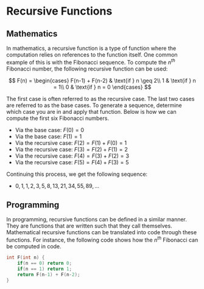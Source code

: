 # Recursive Functions
## Mathematics
In mathematics, a recursive function is a type of function where the computation relies on references to the function itself. One common example of this is with the Fibonacci sequence. To compute the $n^{th}$  Fibonacci number, the following recursive function can be used:

$$
F(n) = \begin{cases}
    F(n-1) + F(n-2) & \text{if } n \geq 2\\
    1 & \text{if } n = 1\\
    0 & \text{if } n = 0
\end{cases}
$$

The first case is often referred to as the recursive case. The last two cases are referred to as the base cases. To generate a sequence, determine which case you are in and apply that function. Below is how we can compute the first six Fibonacci numbers.

- Via the base case: $F(0) = 0$
- Via the base case: $F(1) = 1$
- Via the recursive case: $F(2) = F(1) + F(0) = 1$
- Via the recursive case: $F(3) = F(2) + F(1) = 2$
- Via the recursive case: $F(4) = F(3) + F(2) = 3$
- Via the recursive case: $F(5) = F(4) + F(3) = 5$

Continuing this process, we get the following sequence:

- $0, 1, 1, 2, 3, 5, 8, 13, 21, 34, 55, 89, ...$


## Programming
In programming, recursive functions can be defined in a similar manner. They are functions that are written such that they call themselves. Mathematical recursive functions can be translated into code through these functions. For instance, the following code shows how the $n^{th}$ Fibonacci can be computed in code.

```cpp
int F(int n) {
    if(n == 0) return 0;
    if(n == 1) return 1;
    return F(n-1) + F(n-2);
}
```
